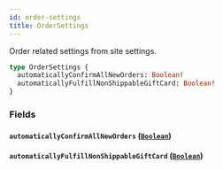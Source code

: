 ```yaml
---
id: order-settings
title: OrderSettings
---
```


Order related settings from site settings.

```graphql
type OrderSettings {
  automaticallyConfirmAllNewOrders: Boolean!
  automaticallyFulfillNonShippableGiftCard: Boolean!
}
```

### Fields

#### `automaticallyConfirmAllNewOrders` ([`Boolean`](../../../developer/api-reference/scalars/boolean))

#### `automaticallyFulfillNonShippableGiftCard` ([`Boolean`](../../../developer/api-reference/scalars/boolean))
